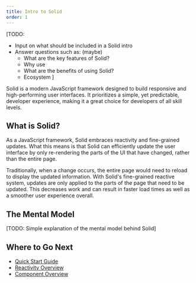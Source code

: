```yaml
---
title: Intro to Solid
order: 1
---
```


[TODO: 
- Input on what should be included in a Solid intro
- Answer questions such as: (maybe)
    - What are the key features of Solid?
    - Why use
    - What are the benefits of using Solid?
    - Ecosystem
]

Solid is a modern JavaScript framework designed to build responsive and high-performing user interfaces.
It prioritizes a simple, yet predictable, developer experience, making it a great choice for developers of all skill levels.

## What is Solid?

As a JavaScript framework, Solid embraces reactivity and fine-grained updates.
What this means is that Solid can efficiently update the user interface by only re-rendering the parts of the UI that have changed, rather than the entire page. 

Traditionally, when a change occurs, the entire page would need to reload to display the updated information.
With Solid's fine-grained reactive system, updates are only applied to the parts of the page that need to be updated.
This decreases work and can result in faster load times as well as a smoother user experience overall.

## The Mental Model

[TODO: Simple explanation of the mental model behind Solid]

## Where to Go Next

- [Quick Start Guide](https://solidjs.com/docs/getting-started)
- [Reactivity Overview](/concepts/reactivity/)
- [Component Overview](/concepts/components/)